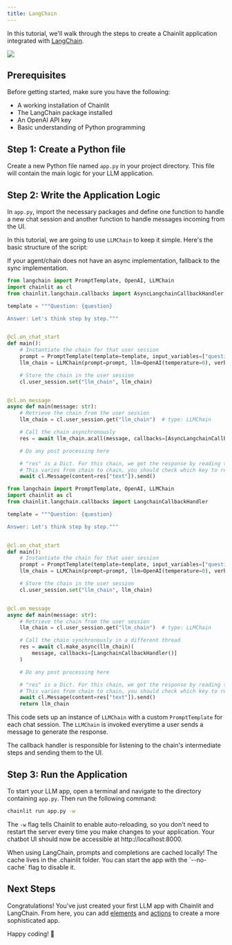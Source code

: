 ```yaml
---
title: LangChain
---
```


In this tutorial, we'll walk through the steps to create a Chainlit application integrated with [LangChain](https://github.com/hwchase17/langchain).

<Frame caption="Preview of what you will build">
  <img src="/images/langchain-example.gif" />
</Frame>

## Prerequisites

Before getting started, make sure you have the following:

- A working installation of Chainlit
- The LangChain package installed
- An OpenAI API key
- Basic understanding of Python programming

## Step 1: Create a Python file

Create a new Python file named `app.py` in your project directory. This file will contain the main logic for your LLM application.

## Step 2: Write the Application Logic

In `app.py`, import the necessary packages and define one function to handle a new chat session and another function to handle messages incoming from the UI.

In this tutorial, we are going to use `LLMChain` to keep it simple. Here's the basic structure of the script:

<Note>
  If your agent/chain does not have an async implementation, fallback to the
  sync implementation.
</Note>

<CodeGroup>

```python Async
from langchain import PromptTemplate, OpenAI, LLMChain
import chainlit as cl
from chainlit.langchain.callbacks import AsyncLangchainCallbackHandler

template = """Question: {question}

Answer: Let's think step by step."""


@cl.on_chat_start
def main():
    # Instantiate the chain for that user session
    prompt = PromptTemplate(template=template, input_variables=["question"])
    llm_chain = LLMChain(prompt=prompt, llm=OpenAI(temperature=0), verbose=True)

    # Store the chain in the user session
    cl.user_session.set("llm_chain", llm_chain)


@cl.on_message
async def main(message: str):
    # Retrieve the chain from the user session
    llm_chain = cl.user_session.get("llm_chain")  # type: LLMChain

    # Call the chain asynchronously
    res = await llm_chain.acall(message, callbacks=[AsyncLangchainCallbackHandler()])

    # Do any post processing here

    # "res" is a Dict. For this chain, we get the response by reading the "text" key.
    # This varies from chain to chain, you should check which key to read.
    await cl.Message(content=res["text"]).send()
```

```python Sync
from langchain import PromptTemplate, OpenAI, LLMChain
import chainlit as cl
from chainlit.langchain.callbacks import LangchainCallbackHandler

template = """Question: {question}

Answer: Let's think step by step."""


@cl.on_chat_start
def main():
    # Instantiate the chain for that user session
    prompt = PromptTemplate(template=template, input_variables=["question"])
    llm_chain = LLMChain(prompt=prompt, llm=OpenAI(temperature=0), verbose=True)

    # Store the chain in the user session
    cl.user_session.set("llm_chain", llm_chain)


@cl.on_message
async def main(message: str):
    # Retrieve the chain from the user session
    llm_chain = cl.user_session.get("llm_chain")  # type: LLMChain

    # Call the chain synchronously in a different thread
    res = await cl.make_async(llm_chain)(
        message, callbacks=[LangchainCallbackHandler()]
    )

    # Do any post processing here

    # "res" is a Dict. For this chain, we get the response by reading the "text" key.
    # This varies from chain to chain, you should check which key to read.
    await cl.Message(content=res["text"]).send()
    return llm_chain
```

</CodeGroup>

This code sets up an instance of `LLMChain` with a custom `PromptTemplate` for each chat session. The `LLMChain` is invoked everytime a user sends a message to generate the response.

The callback handler is responsible for listening to the chain's intermediate steps and sending them to the UI.

## Step 3: Run the Application

To start your LLM app, open a terminal and navigate to the directory containing `app.py`. Then run the following command:

```bash
chainlit run app.py -w
```

The `-w` flag tells Chainlit to enable auto-reloading, so you don't need to restart the server every time you make changes to your application. Your chatbot UI should now be accessible at http://localhost:8000.

<Warning>
  When using LangChain, prompts and completions are cached locally! The cache
  lives in the .chainlit folder. You can start the app with the `--no-cache`
  flag to disable it.
</Warning>

## Next Steps

Congratulations! You've just created your first LLM app with Chainlit and LangChain. From here, you can add [elements](/concepts/elements) and [actions](/concepts/actions) to create a more sophisticated app.

Happy coding! 🎉
